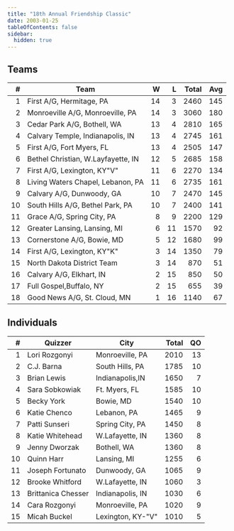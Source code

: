 ```yaml
---
title: "18th Annual Friendship Classic"
date: 2003-01-25
tableOfContents: false
sidebar:
  hidden: true
---
```


## Teams

|    # | Team                               |    W |    L | Total |  Avg |
| ---: | ---------------------------------- | ---: | ---: | ----: | ---: |
|    1 | First A/G, Hermitage, PA           |   14 |    3 |  2460 |  145 |
|    2 | Monroeville A/G, Monroeville, PA   |   14 |    3 |  3060 |  180 |
|    3 | Cedar Park A/G, Bothell, WA        |   13 |    4 |  2810 |  165 |
|    4 | Calvary Temple, Indianapolis, IN   |   13 |    4 |  2745 |  161 |
|    5 | First A/G, Fort Myers, FL          |   13 |    4 |  2505 |  147 |
|    6 | Bethel Christian, W.Layfayette, IN |   12 |    5 |  2685 |  158 |
|    7 | First A/G, Lexington, KY"V"        |   11 |    6 |  2270 |  134 |
|    8 | Living Waters Chapel, Lebanon, PA  |   11 |    6 |  2735 |  161 |
|    9 | Calvary A/G, Dunwoody, GA          |   10 |    7 |  2470 |  145 |
|   10 | South Hills A/G, Bethel Park, PA   |   10 |    7 |  2400 |  141 |
|   11 | Grace A/G, Spring City, PA         |    8 |    9 |  2200 |  129 |
|   12 | Greater Lansing, Lansing, MI       |    6 |   11 |  1570 |   92 |
|   13 | Cornerstone A/G, Bowie, MD         |    5 |   12 |  1680 |   99 |
|   14 | First A/G, Lexington, KY"K"        |    3 |   14 |  1350 |   79 |
|   15 | North Dakota District Team         |    3 |   14 |   870 |   51 |
|   16 | Calvary A/G, Elkhart, IN           |    2 |   15 |   850 |   50 |
|   17 | Full Gospel,Buffalo, NY            |    2 |   15 |   655 |   39 |
|   18 | Good News A/G, St. Cloud, MN       |    1 |   16 |  1140 |   67 |

## Individuals

|    # | Quizzer            | City              | Total |   QO |
| ---: | ------------------ | ----------------- | ----: | ---: |
|    1 | Lori Rozgonyi      | Monroeville, PA   |  2010 |   13 |
|    2 | C.J. Barna         | South Hills, PA   |  1785 |   10 |
|    3 | Brian Lewis        | Indianapolis,IN   |  1650 |    7 |
|    4 | Sara Sobkowiak     | Ft. Myers, FL     |  1585 |   10 |
|    5 | Becky York         | Bowie, MD         |  1540 |   10 |
|    6 | Katie Chenco       | Lebanon, PA       |  1465 |    9 |
|    7 | Patti Sunseri      | Spring City, PA   |  1450 |    8 |
|    8 | Katie Whitehead    | W.Lafayette, IN   |  1360 |    8 |
|    9 | Jenny Dworzak      | Bothell, WA       |  1360 |    8 |
|   10 | Quinn Harr         | Lansing, MI       |  1255 |    6 |
|   11 | Joseph Fortunato   | Dunwoody, GA      |  1065 |    9 |
|   12 | Brooke Whitford    | W.Lafayette, IN   |  1060 |    3 |
|   13 | Brittanica Chesser | Indianapolis, IN  |  1030 |    6 |
|   14 | Cara Rozgonyi      | Monroeville, PA   |  1020 |    9 |
|   15 | Micah Buckel       | Lexington, KY-"V" |  1010 |    5 |
